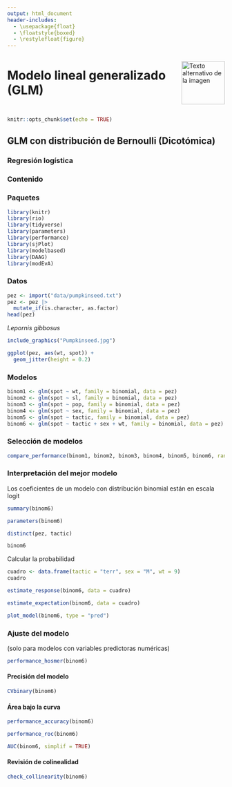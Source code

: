 ---
output: html_document
header-includes:
  - \usepackage{float}
  - \floatstyle{boxed}
  - \restylefloat{figure}
---

<div style="display:flex; align-items:center;">
  <h1 style="margin:0;">Modelo lineal generalizado (GLM)</h1>
  <img src="Imagenes/HNBI_LOGO1.jpeg" alt="Texto alternativo de la imagen" style="width:100px; margin-left:20px;">
</div>


```{r setup, include=FALSE}
knitr::opts_chunk$set(echo = TRUE)
```


## GLM con distribución de Bernoulli (Dicotómica) 
### Regresión logística

### Contenido{.tabset .tabset-pills}

### Paquetes

```{r, message=FALSE, warning=FALSE}
library(knitr)
library(rio)
library(tidyverse)
library(parameters)
library(performance)
library(sjPlot)
library(modelbased)
library(DAAG)
library(modEvA)
```

### Datos

```{r}
pez <- import("data/pumpkinseed.txt")
pez <- pez |>
  mutate_if(is.character, as.factor)
head(pez)
```

_Lepornis gibbosus_

```{r}
include_graphics("Pumpkinseed.jpg")
```

```{r}
ggplot(pez, aes(wt, spot)) +
  geom_jitter(height = 0.2)
```

### Modelos

```{r}
binom1 <- glm(spot ~ wt, family = binomial, data = pez)
binom2 <- glm(spot ~ sl, family = binomial, data = pez)
binom3 <- glm(spot ~ pop, family = binomial, data = pez)
binom4 <- glm(spot ~ sex, family = binomial, data = pez)
binom5 <- glm(spot ~ tactic, family = binomial, data = pez)
binom6 <- glm(spot ~ tactic + sex + wt, family = binomial, data = pez)
```

### Selección de modelos

```{r}
compare_performance(binom1, binom2, binom3, binom4, binom5, binom6, rank = TRUE, metrics = "all")
```

### Interpretación del mejor modelo

Los coeficientes de un modelo con distribución binomial están en escala logit

```{r}
summary(binom6)
```

```{r, warning=FALSE}
parameters(binom6)
```

```{r}
distinct(pez, tactic)
```


```{r}
binom6
```

Calcular la probabilidad

```{r}
cuadro <- data.frame(tactic = "terr", sex = "M", wt = 9)
cuadro
```

```{r}
estimate_response(binom6, data = cuadro)
```

```{r}
estimate_expectation(binom6, data = cuadro)
```

```{r}
plot_model(binom6, type = "pred")
```

### Ajuste del modelo 

(solo para modelos con variables predictoras numéricas)

```{r}
performance_hosmer(binom6)
```

#### Precisión del modelo

```{r}
CVbinary(binom6)
```

#### Área bajo la curva

```{r}
performance_accuracy(binom6)
```

```{r}
performance_roc(binom6)
```

```{r}
AUC(binom6, simplif = TRUE)
```

#### Revisión de colinealidad

```{r}
check_collinearity(binom6)
```

